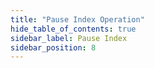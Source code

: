 ```yaml
---
title: "Pause Index Operation"
hide_table_of_contents: true
sidebar_label: Pause Index
sidebar_position: 8
---
```





<LanguageSwitcher supportedLanguages={supportedLanguages} />

<LanguageContent language="csharp">
   <StopIndexCsharp />
</LanguageContent>

<LanguageContent language="java">
   <StopIndexJava />
</LanguageContent>

<LanguageContent language="python">
   <StopIndexPython />
</LanguageContent>

<LanguageContent language="php">
   <StopIndexPhp />
</LanguageContent>

<LanguageContent language="nodejs">
   <StopIndexNodejs />
</LanguageContent>


<!---
### Indexes
- [What are Indexes](../../../../indexes/what-are-indexes)
- [Creating and Deploying Indexes](../../../../indexes/creating-and-deploying)
- [Index Administration](../../../../indexes/index-administration)

### Operations
- [How to Disable Index](../../../../client-api/operations/maintenance/indexes/disable-index)
- [How to Resume Index](../../../../client-api/operations/maintenance/indexes/start-index)
- [Pause indexing on database.](../../../../client-api/operations/maintenance/indexes/stop-indexing)
- [How to Enable Index](../../../../client-api/operations/maintenance/indexes/enable-index)
- [How to Stop Index Until Restart](../../../../client-api/operations/maintenance/indexes/stop-index)

### Studio
- [Pause index from Studio](../../../../studio/database/indexes/indexes-list-view#indexes-list-view---actions)
- [Pause indexing from Studio](../../../../studio/database/databases-list-view#more-actions)


-->